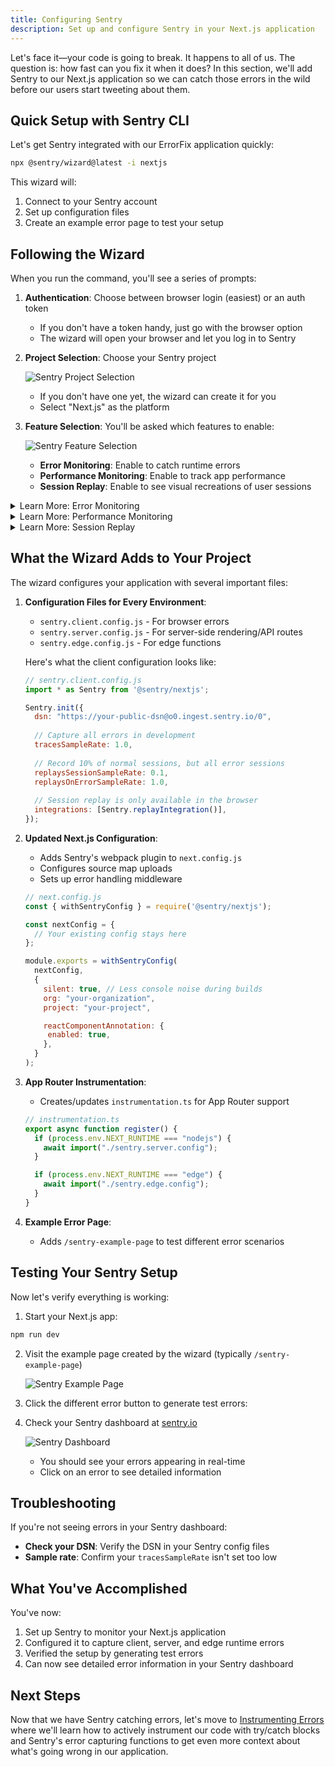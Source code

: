 ```yaml
---
title: Configuring Sentry
description: Set up and configure Sentry in your Next.js application
---
```


Let's face it—your code is going to break. It happens to all of us. The question is: how fast can you fix it when it does? In this section, we'll add Sentry to our Next.js application so we can catch those errors in the wild before our users start tweeting about them.

## Quick Setup with Sentry CLI

Let's get Sentry integrated with our ErrorFix application quickly:

```bash
npx @sentry/wizard@latest -i nextjs
```

This wizard will:
1. Connect to your Sentry account
2. Set up configuration files
3. Create an example error page to test your setup

## Following the Wizard

When you run the command, you'll see a series of prompts:

1. **Authentication**: Choose between browser login (easiest) or an auth token
   - If you don't have a token handy, just go with the browser option
   - The wizard will open your browser and let you log in to Sentry

2. **Project Selection**: Choose your Sentry project

   ![Sentry Project Selection](../../assets/img/4-ProjectCreate.png)

   - If you don't have one yet, the wizard can create it for you
   - Select "Next.js" as the platform

3. **Feature Selection**: You'll be asked which features to enable:

   ![Sentry Feature Selection](../../assets/img/5-CLIInstall.png)

   - **Error Monitoring**: Enable to catch runtime errors
   - **Performance Monitoring**: Enable to track app performance
   - **Session Replay**: Enable to see visual recreations of user sessions

<details>
<summary>Learn More: Error Monitoring</summary>

Error monitoring is the core functionality of Sentry. It allows you to:

- Capture unhandled exceptions in real-time
- See detailed stack traces
- Get context about the user and environment
- Track error frequency and impact
- Assign errors to team members for resolution

When an error occurs, Sentry will show you:
- The exact line of code that failed
- What function was being executed
- The sequence of function calls leading to the error
- What browser/device the user was using
- Custom context you've added to your app

This is essential for quickly identifying and fixing critical issues before they affect more users.
</details>

<details>
<summary>Learn More: Performance Monitoring</summary>

Performance monitoring helps you track how your application performs for real users:

- Track page load times
- Monitor API call durations
- Identify slow database queries
- See frontend rendering performance
- Set performance thresholds and alerts

Sentry's performance monitoring creates "transactions" for each significant operation in your app. Each transaction contains "spans" representing smaller operations within it.

This allows you to:
- See which parts of your application are running slowly
- Track performance over time
- Compare performance across different pages and features
- Identify performance regressions after deployments
- Correlate performance issues with errors

By monitoring performance, you can ensure your application not only works but works efficiently.
</details>

<details>
<summary>Learn More: Session Replay</summary>

Session Replay is like having a video recording of what your users experienced:

- Watch recreations of user sessions leading up to errors
- See exactly what users saw and did
- Identify UI/UX issues that lead to confusion
- Understand complex user interactions that trigger bugs
- Reproduce hard-to-track errors

Session Replay captures:
- DOM changes
- User interactions (clicks, scrolls, form inputs)
- Console logs
- Network requests

Privacy features ensure sensitive data isn't captured:
- Automatic PII masking
- Customizable privacy rules
- Consent-based recording

This feature dramatically reduces time spent trying to reproduce issues, especially those that depend on specific user interactions or state sequences.
</details>

## What the Wizard Adds to Your Project

The wizard configures your application with several important files:

1. **Configuration Files for Every Environment**:
   - `sentry.client.config.js` - For browser errors
   - `sentry.server.config.js` - For server-side rendering/API routes
   - `sentry.edge.config.js` - For edge functions

   Here's what the client configuration looks like:

   ```javascript
   // sentry.client.config.js
   import * as Sentry from '@sentry/nextjs';

   Sentry.init({
     dsn: "https://your-public-dsn@o0.ingest.sentry.io/0",
     
     // Capture all errors in development
     tracesSampleRate: 1.0,
     
     // Record 10% of normal sessions, but all error sessions
     replaysSessionSampleRate: 0.1,
     replaysOnErrorSampleRate: 1.0,
     
     // Session replay is only available in the browser
     integrations: [Sentry.replayIntegration()],
   });
   ```

2. **Updated Next.js Configuration**:
   - Adds Sentry's webpack plugin to `next.config.js`
   - Configures source map uploads
   - Sets up error handling middleware

   ```javascript
   // next.config.js
   const { withSentryConfig } = require('@sentry/nextjs');

   const nextConfig = {
     // Your existing config stays here
   };

   module.exports = withSentryConfig(
     nextConfig,
     {
       silent: true, // Less console noise during builds
       org: "your-organization",
       project: "your-project",

       reactComponentAnnotation: {
        enabled: true,
       },
     }
   );
   ```

3. **App Router Instrumentation**:
   - Creates/updates `instrumentation.ts` for App Router support

   ```typescript
   // instrumentation.ts
   export async function register() {
     if (process.env.NEXT_RUNTIME === "nodejs") {
       await import("./sentry.server.config");
     }

     if (process.env.NEXT_RUNTIME === "edge") {
       await import("./sentry.edge.config");
     }
   }
   ```

4. **Example Error Page**:
   - Adds `/sentry-example-page` to test different error scenarios

## Testing Your Sentry Setup

Now let's verify everything is working:

1. Start your Next.js app:

```bash
npm run dev
```

2. Visit the example page created by the wizard (typically `/sentry-example-page`)

   ![Sentry Example Page](../../assets/img/6-ExamplePage.png)

3. Click the different error button to generate test errors:

4. Check your Sentry dashboard at [sentry.io](https://sentry.io)

   ![Sentry Dashboard](../../assets/img/7-IssuesPage.png)

   - You should see your errors appearing in real-time
   - Click on an error to see detailed information

## Troubleshooting

If you're not seeing errors in your Sentry dashboard:

- **Check your DSN**: Verify the DSN in your Sentry config files
- **Sample rate**: Confirm your `tracesSampleRate` isn't set too low

## What You've Accomplished

You've now:
1. Set up Sentry to monitor your Next.js application
2. Configured it to capture client, server, and edge runtime errors
3. Verified the setup by generating test errors
4. Can now see detailed error information in your Sentry dashboard

## Next Steps

Now that we have Sentry catching errors, let's move to [Instrumenting Errors](/instrumenting-errors/) where we'll learn how to actively instrument our code with try/catch blocks and Sentry's error capturing functions to get even more context about what's going wrong in our application. 